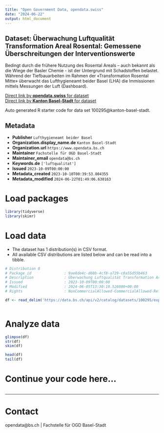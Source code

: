 ```yaml
---
title: "Open Government Data, opendata.swiss"
date: "2024-06-22"
output: html_document
---
```


## Dataset: Überwachung Luftqualität Transformation Areal Rosental: Gemessene Überschreitungen der Interventionswerte

Bedingt durch die frühere Nutzung des Rosental Areals – auch bekannt als die Wiege der Basler Chemie - ist der Untergrund mit Schadstoffen belastet. Während der Tiefbauarbeiten im Rahmen der «Transformation Rosental Mitte» überwacht das Lufthygieneamt beider Basel (LHA) die Immissionen mittels Messungen der Luft (Dashboard). 

[Direct link by **opendata.swiss** for dataset](https://opendata.swiss/de/dataset/uberwachung-luftqualitat-transformation-areal-rosental-gemessene-uberschreitungen-der-intervent)<br>
[Direct link by **Kanton Basel-Stadt** for dataset](https://data.bs.ch/explore/dataset/100295/)

Auto generated R starter code for data set 100295@kanton-basel-stadt.

## Metadata

- **Publisher** `Lufthygieneamt beider Basel`
- **Organization.display_name.de** `Kanton Basel-Stadt`
- **Organization.url** `https://www.opendata.bs.ch`
- **Maintainer** `Fachstelle für OGD Basel-Stadt`
- **Maintainer_email** `opendata@bs.ch`
- **Keywords.de** `['luftqualitat']`
- **Issued** `2023-10-09T00:00:00`
- **Metadata_created** `2023-10-10T00:39:53.804355`
- **Metadata_modified** `2024-06-22T01:49:06.630163`


# Load packages

```r

library(tidyverse)
library(skimr)

```

# Load data

-   The dataset has 1 distribution(s) in CSV format.
-   All available CSV distributions are listed below and can be read into a tibble.

```r

# Distribution 0
# Package_id               : 9ae8de4c-d60b-4cf8-a729-c0a55d55b463
# Description              : Überwachung Luftqualität Transformation Areal Rosental: Gemessene Überschreitungen der Interventionswerte (csv)
# Issued                   : 2023-10-09T00:00:00
# Modified                 : 2024-06-05T13:30:10.526000+00:00
# Rights                   : NonCommercialAllowed-CommercialAllowed-ReferenceRequired

df <- read_delim('https://data.bs.ch/api/v2/catalog/datasets/100295/exports/csv')



```

# Analyze data

```r

glimpse(df)
str(df)
skim(df)

head(df)
tail(df)

```

# Continue your code here...

```r

```

------------------------------------------------------------------------

# Contact

opendata@bs.ch | Fachstelle für OGD Basel-Stadt
